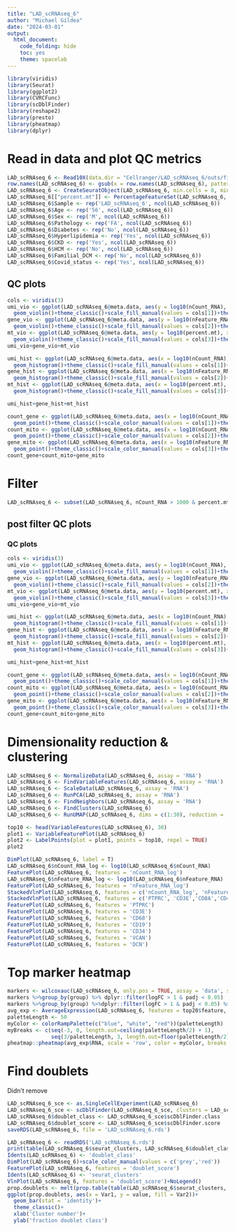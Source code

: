 ```yaml
---
title: "LAD_scRNAseq_6"
author: "Michael Gildea"
date: "2024-03-01"
output:
  html_document:
    code_folding: hide
    toc: yes
    theme: spacelab
---
```



```r
library(viridis)
library(Seurat)
library(ggplot2)
library(CVRCFunc)
library(scDblFinder)
library(reshape2)
library(presto)
library(pheatmap)
library(dplyr)
```


# Read in data and plot QC metrics
```r
LAD_scRNAseq_6 <- Read10X(data.dir = "Cellranger/LAD_scRNAseq_6/outs/filtered_feature_bc_matrix/")
row.names(LAD_scRNAseq_6) <- gsub(x = row.names(LAD_scRNAseq_6), pattern = 'custom_ref_human_', replacement = '')
LAD_scRNAseq_6 <- CreateSeuratObject(LAD_scRNAseq_6, min.cells = 0, min.features = 0)
LAD_scRNAseq_6[["percent.mt"]] <- PercentageFeatureSet(LAD_scRNAseq_6, pattern = "^MT-")
LAD_scRNAseq_6$Sample <- rep('LAD_scRNAseq_6', ncol(LAD_scRNAseq_6))
LAD_scRNAseq_6$Age <- rep('56', ncol(LAD_scRNAseq_6))
LAD_scRNAseq_6$Sex <- rep('M', ncol(LAD_scRNAseq_6))
LAD_scRNAseq_6$Pathology <- rep('FA', ncol(LAD_scRNAseq_6))
LAD_scRNAseq_6$Diabetes <- rep('No', ncol(LAD_scRNAseq_6))
LAD_scRNAseq_6$Hyperlipidemia <- rep('Yes', ncol(LAD_scRNAseq_6))
LAD_scRNAseq_6$CKD <- rep('Yes', ncol(LAD_scRNAseq_6))
LAD_scRNAseq_6$HCM <- rep('No', ncol(LAD_scRNAseq_6))
LAD_scRNAseq_6$Familial_DCM <- rep('No', ncol(LAD_scRNAseq_6))
LAD_scRNAseq_6$Covid_status <- rep('Yes', ncol(LAD_scRNAseq_6))
```

## QC plots
```r
cols <- viridis(3)
umi_vio <- ggplot(LAD_scRNAseq_6@meta.data, aes(y = log10(nCount_RNA), x = orig.ident, fill = orig.ident))+
  geom_violin()+theme_classic()+scale_fill_manual(values = cols[1])+theme(legend.position = 'none')
gene_vio <- ggplot(LAD_scRNAseq_6@meta.data, aes(y = log10(nFeature_RNA), x = orig.ident, fill = orig.ident))+
  geom_violin()+theme_classic()+scale_fill_manual(values = cols[2])+theme(legend.position = 'none')
mt_vio <- ggplot(LAD_scRNAseq_6@meta.data, aes(y = log10(percent.mt), x = orig.ident, fill = orig.ident))+
  geom_violin()+theme_classic()+scale_fill_manual(values = cols[3])+theme(legend.position = 'none')
umi_vio+gene_vio+mt_vio
```


```r
umi_hist <- ggplot(LAD_scRNAseq_6@meta.data, aes(x = log10(nCount_RNA), fill = orig.ident))+
  geom_histogram()+theme_classic()+scale_fill_manual(values = cols[1])+theme(legend.position = 'none')
gene_hist <- ggplot(LAD_scRNAseq_6@meta.data, aes(x = log10(nFeature_RNA), fill = orig.ident))+
  geom_histogram()+theme_classic()+scale_fill_manual(values = cols[2])+theme(legend.position = 'none')
mt_hist <- ggplot(LAD_scRNAseq_6@meta.data, aes(x = log10(percent.mt), fill = orig.ident))+
  geom_histogram()+theme_classic()+scale_fill_manual(values = cols[3])+theme(legend.position = 'none')

umi_hist+gene_hist+mt_hist
```

```r
count_gene <- ggplot(LAD_scRNAseq_6@meta.data, aes(x = log10(nCount_RNA), y = log10(nFeature_RNA), color = orig.ident))+
  geom_point()+theme_classic()+scale_color_manual(values = cols[1])+theme(legend.position = 'none')
count_mito <- ggplot(LAD_scRNAseq_6@meta.data, aes(x = log10(nCount_RNA), y = log10(percent.mt), color = orig.ident))+
  geom_point()+theme_classic()+scale_color_manual(values = cols[2])+theme(legend.position = 'none')
gene_mito <- ggplot(LAD_scRNAseq_6@meta.data, aes(x = log10(nFeature_RNA), y = log10(percent.mt), color = orig.ident))+
  geom_point()+theme_classic()+scale_color_manual(values = cols[3])+theme(legend.position = 'none')
count_gene+count_mito+gene_mito
```

# Filter 
```r
LAD_scRNAseq_6 <- subset(LAD_scRNAseq_6, nCount_RNA > 1000 & percent.mt < 15 &  nFeature_RNA > 10^2.5)
```

## post filter QC plots
### QC plots
```r
cols <- viridis(3)
umi_vio <- ggplot(LAD_scRNAseq_6@meta.data, aes(y = log10(nCount_RNA), x = orig.ident, fill = orig.ident))+
  geom_violin()+theme_classic()+scale_fill_manual(values = cols[1])+theme(legend.position = 'none')
gene_vio <- ggplot(LAD_scRNAseq_6@meta.data, aes(y = log10(nFeature_RNA), x = orig.ident, fill = orig.ident))+
  geom_violin()+theme_classic()+scale_fill_manual(values = cols[2])+theme(legend.position = 'none')
mt_vio <- ggplot(LAD_scRNAseq_6@meta.data, aes(y = log10(percent.mt), x = orig.ident, fill = orig.ident))+
  geom_violin()+theme_classic()+scale_fill_manual(values = cols[3])+theme(legend.position = 'none')
umi_vio+gene_vio+mt_vio
```


```r
umi_hist <- ggplot(LAD_scRNAseq_6@meta.data, aes(x = log10(nCount_RNA), fill = orig.ident))+
  geom_histogram()+theme_classic()+scale_fill_manual(values = cols[1])+theme(legend.position = 'none')
gene_hist <- ggplot(LAD_scRNAseq_6@meta.data, aes(x = log10(nFeature_RNA), fill = orig.ident))+
  geom_histogram()+theme_classic()+scale_fill_manual(values = cols[2])+theme(legend.position = 'none')
mt_hist <- ggplot(LAD_scRNAseq_6@meta.data, aes(x = log10(percent.mt), fill = orig.ident))+
  geom_histogram()+theme_classic()+scale_fill_manual(values = cols[3])+theme(legend.position = 'none')

umi_hist+gene_hist+mt_hist
```

```r
count_gene <- ggplot(LAD_scRNAseq_6@meta.data, aes(x = log10(nCount_RNA), y = log10(nFeature_RNA), color = orig.ident))+
  geom_point()+theme_classic()+scale_color_manual(values = cols[1])+theme(legend.position = 'none')
count_mito <- ggplot(LAD_scRNAseq_6@meta.data, aes(x = log10(nCount_RNA), y = log10(percent.mt), color = orig.ident))+
  geom_point()+theme_classic()+scale_color_manual(values = cols[2])+theme(legend.position = 'none')
gene_mito <- ggplot(LAD_scRNAseq_6@meta.data, aes(x = log10(nFeature_RNA), y = log10(percent.mt), color = orig.ident))+
  geom_point()+theme_classic()+scale_color_manual(values = cols[3])+theme(legend.position = 'none')
count_gene+count_mito+gene_mito
```

# Dimensionality reduction & clustering
```r
LAD_scRNAseq_6 <- NormalizeData(LAD_scRNAseq_6, assay = 'RNA')
LAD_scRNAseq_6 <- FindVariableFeatures(LAD_scRNAseq_6, assay = 'RNA')
LAD_scRNAseq_6 <- ScaleData(LAD_scRNAseq_6, assay = 'RNA')
LAD_scRNAseq_6 <- RunPCA(LAD_scRNAseq_6, assay = 'RNA')
LAD_scRNAseq_6 <- FindNeighbors(LAD_scRNAseq_6, assay = 'RNA')
LAD_scRNAseq_6 <- FindClusters(LAD_scRNAseq_6)
LAD_scRNAseq_6 <- RunUMAP(LAD_scRNAseq_6, dims = c(1:30), reduction = 'pca')

top10 <- head(VariableFeatures(LAD_scRNAseq_6), 30)
plot1 <- VariableFeaturePlot(LAD_scRNAseq_6)
plot2 <- LabelPoints(plot = plot1, points = top10, repel = TRUE)
plot2

DimPlot(LAD_scRNAseq_6, label = T)
LAD_scRNAseq_6$nCount_RNA_log <- log10(LAD_scRNAseq_6$nCount_RNA)
FeaturePlot(LAD_scRNAseq_6, features = 'nCount_RNA_log')
LAD_scRNAseq_6$nFeature_RNA_log <- log10(LAD_scRNAseq_6$nFeature_RNA)
FeaturePlot(LAD_scRNAseq_6, features = 'nFeature_RNA_log')
StackedVlnPlot(LAD_scRNAseq_6, features = c('nCount_RNA_log', 'nFeature_RNA_log', 'percent.mt'))
StackedVlnPlot(LAD_scRNAseq_6, features = c('PTPRC', 'CD3E','CD8A','CD4','MKI67','CD68','CD14','CD19','TREM2','SELL','FOXP3','FSCN1', 'HBB'))
FeaturePlot(LAD_scRNAseq_6, features = 'PTPRC')
FeaturePlot(LAD_scRNAseq_6, features = 'CD3E')
FeaturePlot(LAD_scRNAseq_6, features = 'CD68')
FeaturePlot(LAD_scRNAseq_6, features = 'CD19')
FeaturePlot(LAD_scRNAseq_6, features = 'CD34')
FeaturePlot(LAD_scRNAseq_6, features = 'VCAN')
FeaturePlot(LAD_scRNAseq_6, features = 'DCN')
```

# Top marker heatmap
```r
markers <- wilcoxauc(LAD_scRNAseq_6, only.pos = TRUE, assay = 'data', seurat_assay = 'RNA', group_by = 'seurat_clusters')
markers %>%group_by(group) %>% dplyr::filter(logFC > 1 & padj < 0.05)
markers %>%group_by(group) %>%dplyr::filter(logFC > 1 & padj < 0.05) %>%slice_head(n = 20) %>%ungroup() -> top20
avg_exp <- AverageExpression(LAD_scRNAseq_6, features = top20$feature, assay = 'RNA', slot = 'data')
paletteLength <- 50
myColor <- colorRampPalette(c("blue", "white", "red"))(paletteLength)
myBreaks <- c(seq(-3, 0, length.out=ceiling(paletteLength/2) + 1), 
              seq(3/paletteLength, 3, length.out=floor(paletteLength/2)))
pheatmap::pheatmap(avg_exp$RNA, scale = 'row', color = myColor, breaks =myBreaks, fontsize = 6)
```

# Find doublets
Didn't remove
```r
LAD_scRNAseq_6_sce <- as.SingleCellExperiment(LAD_scRNAseq_6)
LAD_scRNAseq_6_sce <- scDblFinder(LAD_scRNAseq_6_sce, clusters = LAD_scRNAseq_6_sce$ident)
LAD_scRNAseq_6$doublet_class <- LAD_scRNAseq_6_sce$scDblFinder.class
LAD_scRNAseq_6$doublet_score <- LAD_scRNAseq_6_sce$scDblFinder.score
saveRDS(LAD_scRNAseq_6, file = 'LAD_scRNAseq_6.rds')
```

```r
LAD_scRNAseq_6 <- readRDS('LAD_scRNAseq_6.rds')
print(table(LAD_scRNAseq_6$seurat_clusters, LAD_scRNAseq_6$doublet_class))
Idents(LAD_scRNAseq_6) <- 'doublet_class'
DimPlot(LAD_scRNAseq_6)+scale_color_manual(values = c('grey','red'))
FeaturePlot(LAD_scRNAseq_6, features = 'doublet_score')
Idents(LAD_scRNAseq_6) <- 'seurat_clusters'
VlnPlot(LAD_scRNAseq_6, features = 'doublet_score')+NoLegend()
prop.doublets <- melt(prop.table(table(LAD_scRNAseq_6$seurat_clusters, LAD_scRNAseq_6$doublet_class),margin = 1))
ggplot(prop.doublets, aes(x = Var1, y = value, fill = Var2))+
  geom_bar(stat = 'identity')+
  theme_classic()+
  xlab('Cluster number')+
  ylab('fraction doublet class')
```

